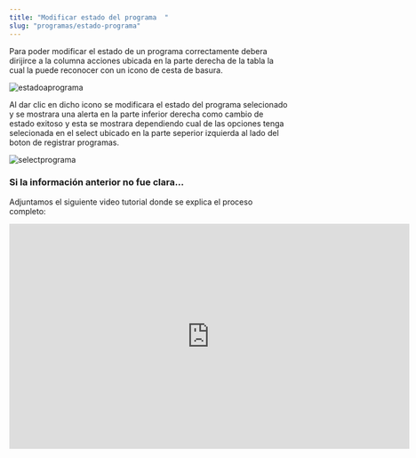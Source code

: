 ```yaml
---
title: "Modificar estado del programa  "
slug: "programas/estado-programa"
---
```



<Tabs>
  <TabItem label="Endpoint">
    <ApiEndpoint url={`${API_BASE_URL}admin/programas`} />
  </TabItem>
</Tabs>

Para poder modificar el estado de un programa correctamente debera dirijirce a la columna acciones ubicada en la parte derecha de la tabla la cual la puede reconocer con un icono de cesta de basura.

<Image src={estadoaprograma} alt="estadoaprograma" width={3148} height={2270} />

Al dar clic en dicho icono se modificara el estado del programa selecionado y se mostrara una alerta en la parte inferior derecha como cambio de estado exitoso y esta se mostrara dependiendo cual de las opciones tenga selecionada en el select ubicado en la parte seperior izquierda al lado del boton de registrar programas.

<Image src={selectprograma} alt="selectprograma" width={3148} height={2270} />

### Si la información anterior no fue clara...

Adjuntamos el siguiente video tutorial donde se explica el proceso completo:

<div style={{ display: "flex", justifyContent: "center" }}>
  <iframe
    width="720"
    height="405"
    src="https://www.youtube.com/embed/hXRygPAKXGE"
    title="Tutorial"
    frameBorder="0"
    allow="accelerometer; autoplay; clipboard-write; encrypted-media; gyroscope; picture-in-picture"
    allowFullScreen
  ></iframe>
</div>

